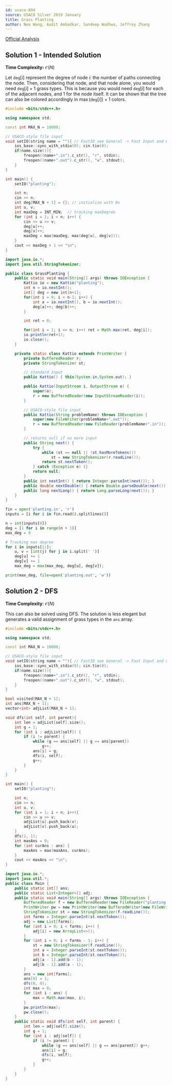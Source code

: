 ```yaml
---
id: usaco-894
source: USACO Silver 2019 January
title: Grass Planting
author: Neo Wang, Aadit Ambadkar, Sandeep Wadhwa, Jeffrey Zhang
---
```


[Official Analysis](http://www.usaco.org/current/data/sol_planting_silver_jan19.html)

## Solution 1 - Intended Solution

**Time Complexity:** $\mathcal{O}(N)$

Let $\texttt{deg}[i]$ represent the degree of node $i$: the number of paths
connecting the node. Then, considering that node, and that node alone, you would
need $\texttt{deg}[i]+1$ grass types. This is because you would need
$\texttt{deg}[i]$ for each of the adjacent nodes, and $1$ for the node itself.
It can be shown that the tree can also be colored accordingly in
$\max(\texttt{deg}[i])+1$ colors.

<LanguageSection>

<CPPSection>

```cpp
#include <bits/stdc++.h>

using namespace std;

const int MAX_N = 10000;

// USACO-style file input
void setIO(string name = ""){ // FastIO see General -> Fast Input and Output
	ios_base::sync_with_stdio(0); cin.tie(0);
	if(name.size()){
		freopen((name+".in").c_str(), "r", stdin);
		freopen((name+".out").c_str(), "w", stdout);
	}
}

int main() {
	setIO("planting");

	int n; 
	cin >> n;
	int deg[MAX_N + 1] = {}; // initialize with 0s
	int u, v;
	int maxDeg = INT_MIN;  // tracking maxDegree
	for (int i = 1; i < n; i++) {
		cin >> u >> v;
		deg[u]++;
		deg[v]++;
		maxDeg = max(maxDeg, max(deg[u], deg[v]));
	}
	cout << maxDeg + 1 << "\n";
}
```

</CPPSection>

<JavaSection>

```java
import java.io.*;
import java.util.StringTokenizer;

public class GrassPlanting {
	public static void main(String[] args) throws IOException {
		Kattio io = new Kattio("planting");
		int n = io.nextInt();
		int[] deg = new int[n+1];
		for(int i = 0; i < n-1; i++) {
			int a = io.nextInt(), b = io.nextInt();
			deg[a]++; deg[b]++;
		}

		int ret = 0;

		for(int i = 1; i <= n; i++) ret = Math.max(ret, deg[i]);
		io.println(ret+1);
		io.close();
	}

	private static class Kattio extends PrintWriter {
		private BufferedReader r;
		private StringTokenizer st;

		// standard input
		public Kattio() { this(System.in,System.out); }

		public Kattio(InputStream i, OutputStream o) {
			super(o);
			r = new BufferedReader(new InputStreamReader(i));
		}

		// USACO-style file input
		public Kattio(String problemName) throws IOException {
			super(new FileWriter(problemName+".out"));
			r = new BufferedReader(new FileReader(problemName+".in"));
		}

		// returns null if no more input
		public String next() {
			try {
				while (st == null || !st.hasMoreTokens())
					st = new StringTokenizer(r.readLine());
				return st.nextToken();
			} catch (Exception e) {}
			return null;
		}
		public int nextInt() { return Integer.parseInt(next()); }
		public double nextDouble() { return Double.parseDouble(next()); }
		public long nextLong() { return Long.parseLong(next()); }
	}
}
```

</JavaSection>

<PySection>

```py
fin = open('planting.in', 'r')
inputs = [i for i in fin.read().splitlines()]

n = int(inputs[0])
deg = [1 for i in range(n + 1)]
max_deg = 0

# Tracking max degree
for i in inputs[1:]:
	u, v = [int(j) for j in i.split(' ')]
	deg[u] += 1 
	deg[v] += 1 
	max_deg = max(max_deg, deg[u], deg[v]);

print(max_deg, file=open('planting.out', 'w'))
```

</PySection>

</LanguageSection>

## Solution 2 - DFS

**Time Complexity**: $\mathcal{O}(N)$

This can also be solved using DFS. The solution is less elegant but generates a
valid assignment of grass types in the $\texttt{ans}$ array.

<LanguageSection>

<CPPSection>

```cpp
#include <bits/stdc++.h>

using namespace std;

const int MAX_N = 10000;

// USACO-style file input
void setIO(string name = ""){ // FastIO see General -> Fast Input and Output
	ios_base::sync_with_stdio(0); cin.tie(0);
	if(name.size()){
		freopen((name+".in").c_str(), "r", stdin);
		freopen((name+".out").c_str(), "w", stdout);
	}
}

bool visited[MAX_N + 1];
int ans[MAX_N + 1];
vector<int> adjList[MAX_N + 1];

void dfs(int self, int parent){
	int len = adjList[self].size();
	int g = 1;
	for (int i : adjList[self]) {
		if (i != parent) {
			while (g == ans[self] || g == ans[parent]) 
				g++;
			ans[i] = g;
			dfs(i, self);
			g++;
		}
	}
}

int main() {
	setIO("planting");

	int n; 
	cin >> n;
	int u, v;
	for (int i = 1; i < n; i++){
		cin >> u >> v;
		adjList[u].push_back(v);
		adjList[v].push_back(u);
	}
	dfs(1, 1);
	int maxAns = 0;
	for (int curAns : ans) {
		maxAns = max(maxAns, curAns);
	}
	cout << maxAns << "\n";
}
```

</CPPSection>

<JavaSection>

```java
import java.io.*;
import java.util.*;
public class Main {
	public static int[] ans;
	public static List<Integer>[] adj;
	public static void main(String[] args) throws IOException {
		BufferedReader f = new BufferedReader(new FileReader("planting.in"));
		PrintWriter pw = new PrintWriter(new BufferedWriter(new FileWriter("planting.out")));
		StringTokenizer st = new StringTokenizer(f.readLine());
		int farms = Integer.parseInt(st.nextToken());
		adj = new List[farms];
		for (int i = 0; i < farms; i++) {
			adj[i] = new ArrayList<>();
		}
		for (int i = 0; i < farms - 1; i++) {
			st = new StringTokenizer(f.readLine());
			int a = Integer.parseInt(st.nextToken());
			int b = Integer.parseInt(st.nextToken());
			adj[a - 1].add(b - 1);
			adj[b - 1].add(a - 1);
		}
		ans = new int[farms];
		ans[0] = 1;
		dfs(0, 0);
		int max = 0;
		for (int i : ans) {
			max = Math.max(max, i);
		}
		pw.println(max);
		pw.close();
	}
	public static void dfs(int self, int parent) {
		int len = adj[self].size();
		int g = 1;
		for (int i : adj[self]) {
			if (i != parent) {
				while (g == ans[self] || g == ans[parent]) g++;
				ans[i] = g;
				dfs(i, self);
				g++;
			}
		}
	}
}
```

</JavaSection>

</LanguageSection>
